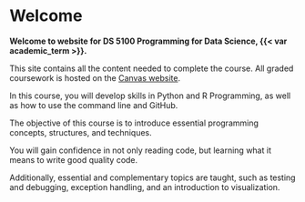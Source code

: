 # Welcome

**Welcome to website for DS 5100 Programming for Data Science, {{< var academic_term >}}.**

::: {.callout-note}
This site contains all the content needed to complete the course. All graded coursework is hosted on the [Canvas website]({{< var canvas_url >}}). 
::: 

In this course, you will develop skills in Python and R Programming, as well as how to use the command line and GitHub. 

The objective of this course is to introduce essential programming concepts, structures, and techniques. 

You will gain confidence in not only reading code, but learning what it means to write good quality code. 

Additionally, essential and complementary topics are taught, such as testing and debugging, exception handling, and an introduction to visualization.